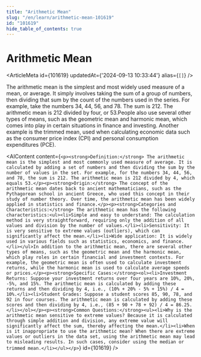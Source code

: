 ```yaml
---
title: "Arithmetic Mean"
slug: "/en/learn/arithmetic-mean-101619"
id: "101619"
hide_table_of_contents: true
---
```



# Arithmetic Mean

<ArticleMeta id={101619} updatedAt={'2024-09-13 10:33:44'} alias={`[]`} />
<div className='border-solid border-b border-t-0 my-4 border-[var(--ifm-color-gray-300)]' />

The arithmetic mean is the simplest and most widely used measure of a mean, or average. It simply involves taking the sum of a group of numbers, then dividing that sum by the count of the numbers used in the series. For example, take the numbers 34, 44, 56, and 78. The sum is 212. The arithmetic mean is 212 divided by four, or 53.People also use several other types of means, such as the geometric mean and harmonic mean, which comes into play in certain situations in finance and investing. Another example is the trimmed mean, used when calculating economic data such as the consumer price index (CPI) and personal consumption expenditures (PCE).

<AIContent content={`<p><strong>Definition:</strong> The arithmetic mean is the simplest and most commonly used measure of average. It is calculated by adding a set of numbers and then dividing the sum by the number of values in the set. For example, for the numbers 34, 44, 56, and 78, the sum is 212. The arithmetic mean is 212 divided by 4, which equals 53.</p><p><strong>Origin:</strong> The concept of the arithmetic mean dates back to ancient mathematicians, such as the Pythagorean school in ancient Greece, who used this concept in their study of number theory. Over time, the arithmetic mean has been widely applied in statistics and finance.</p><p><strong>Categories and Characteristics:</strong> The arithmetic mean has the following characteristics:<ul><li>Simple and easy to understand: The calculation method is very straightforward, requiring only the addition of all values and division by the number of values.</li><li>Sensitivity: It is very sensitive to extreme values (outliers), which can significantly affect the mean.</li><li>Wide application: It is widely used in various fields such as statistics, economics, and finance.</li></ul>In addition to the arithmetic mean, there are several other types of means, such as the geometric mean and the harmonic mean, which play roles in certain financial and investment contexts. For example, the geometric mean is often used to calculate investment returns, while the harmonic mean is used to calculate average speeds or prices.</p><p><strong>Specific Cases:</strong><ol><li>Investment Returns: Suppose your investment returns over four years are 10%, 20%, -5%, and 15%. The arithmetic mean is calculated by adding these returns and then dividing by 4, i.e., (10% + 20% - 5% + 15%) / 4 = 10%.</li><li>Student Grades: Suppose a student scores 85, 90, 78, and 92 in four courses. The arithmetic mean is calculated by adding these scores and then dividing by 4, i.e., (85 + 90 + 78 + 92) / 4 = 86.25.</li></ol></p><p><strong>Common Questions:</strong><ul><li>Why is the arithmetic mean sensitive to extreme values? Because it is calculated through simple addition and division, any extreme value will significantly affect the sum, thereby affecting the mean.</li><li>When is it inappropriate to use the arithmetic mean? When there are extreme values or outliers in the data set, using the arithmetic mean may lead to misleading results. In such cases, consider using the median or trimmed mean.</li></ul></p>`} id={101619} />
